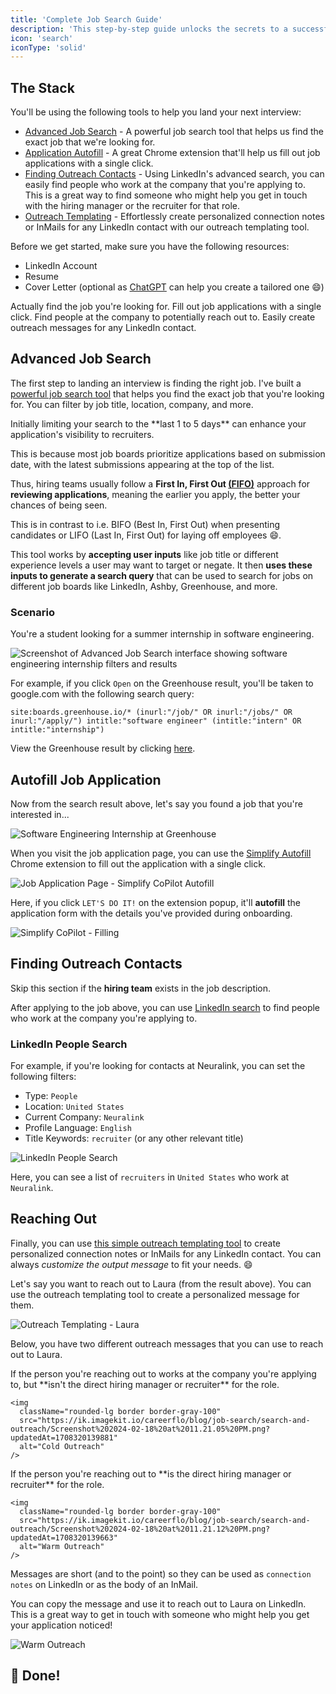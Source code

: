 ```yaml
---
title: 'Complete Job Search Guide'
description: 'This step-by-step guide unlocks the secrets to a successful job search, equipping you with the tools to land your next interview.'
icon: 'search'
iconType: 'solid'
---
```


## The Stack

You'll be using the following tools to help you land your next interview:

- [Advanced Job Search](https://www.careerflo.co) - A powerful job search tool that helps us find the exact job that we're looking for.
- [Application Autofill](https://chromewebstore.google.com/detail/simplify-copilot-autofill/pbanhockgagggenencehbnadejlgchfc) - A great Chrome extension that'll help us fill out job applications with a single click.
- [Finding Outreach Contacts](https://www.linkedin.com/search/results/people/?currentCompany=%5B%2250076%22%5D&geoUrn=%5B%22103644278%22%5D&origin=GLOBAL_SEARCH_HEADER&profileLanguage=%5B%22en%22%5D&sid=2%2CH&titleFreeText=talent) - Using LinkedIn's advanced search, you can easily find people who work at the company that you're applying to. This is a great way to find someone who might help you get in touch with the hiring manager or the recruiter for that role.
- [Outreach Templating](https://www.careerflo.co/tailored-outreach) -
Effortlessly create personalized connection notes or InMails for any LinkedIn contact with our outreach templating tool.


<Info>
    <p>Before we get started, make sure you have the following resources:</p>
    <ul>
        <li>LinkedIn Account</li>
        <li>Resume</li>
        <li>Cover Letter (optional as <a target="_blank" rel="noopener noreferrer" href="https://chat.openai.com/">ChatGPT</a> can help you create a tailored one 😄)</li>
    </ul>
</Info>

<CardGroup cols={2}>
  <Card title="Advanced Job Search" icon="circle-1" href="#advanced-job-search">
    Actually find the job you're looking for.
  </Card>
  <Card title="Autofill Apps" icon="circle-2" href="#autofill-job-application">
    Fill out job applications with a single click.
  </Card>
  <Card title="Finding Contacts" icon="circle-3" href="#finding-outreach-contacts">
    Find people at the company to potentially reach out to.
  </Card>
  <Card title="Reaching Out" icon="circle-4" href="#reaching-out">
    Easily create outreach messages for any LinkedIn contact.
  </Card>
</CardGroup>

## Advanced Job Search

The first step to landing an interview is finding the right job.
I've built a [powerful job search tool](https://www.careerflo.co) that helps you find the exact job that you're looking for.
You can filter by job title, location, company, and more.

<Tip>
  Initially limiting your search to the **last 1 to 5 days** can enhance your application's visibility to recruiters.

  This is because most job boards prioritize applications based on submission date, with the latest submissions appearing at the top of the list.

  Thus, hiring teams usually follow a **First In, First Out [(FIFO)](https://youtu.be/1WwhfB3Rs14?si=eWBWaKzkFGW2AT7B&t=159)** approach for **reviewing applications**,
  meaning the earlier you apply, the better your chances of being seen.

  This is in contrast to i.e. BIFO (Best In, First Out) when presenting candidates or LIFO (Last In, First Out) for laying off employees 😄.
</Tip>

This tool works by **accepting user inputs** like job title or different experience levels a user may want to target or negate.
It then **uses these inputs to generate a search query** that can be used to search for jobs on different job boards like LinkedIn, Ashby, Greenhouse, and more.

### Scenario
You're a student looking for a summer internship in software engineering.

<img
  className="rounded-lg border border-gray-100"
  src="https://ik.imagekit.io/careerflo/blog/job-search/search-and-outreach/Screenshot%202024-02-18%20at%209.22.34%20PM.png?updatedAt=1708313519670"
  alt="Screenshot of Advanced Job Search interface showing software engineering internship filters and results"
/>

For example, if you click `Open` on the Greenhouse result, you'll be taken to google.com with the following search query:

```
site:boards.greenhouse.io/* (inurl:"/job/" OR inurl:"/jobs/" OR inurl:"/apply/") intitle:"software engineer" (intitle:"intern" OR intitle:"internship")
```

View the Greenhouse result by clicking [here](https://www.google.com/search?q=site%3Aboards.greenhouse.io%2F*%20(inurl%3A%22%2Fjob%2F%22%20OR%20inurl%3A%22%2Fjobs%2F%22%20OR%20inurl%3A%22%2Fapply%2F%22)%20intitle%3A%22software%20engineer%22%20(intitle%3A%22intern%22%20OR%20intitle%3A%22internship%22)).

## Autofill Job Application

Now from the search result above, let's say you found a job that you're interested in...

<img
  className="rounded-lg border border-gray-100"
  src="https://ik.imagekit.io/careerflo/blog/job-search/search-and-outreach/Screenshot%202024-02-18%20at%209.44.54%20PM.png?updatedAt=1708314368593"
  alt="Software Engineering Internship at Greenhouse"
/>

When you visit the job application page, you can use the [Simplify Autofill](https://chromewebstore.google.com/detail/simplify-copilot-autofill/pbanhockgagggenencehbnadejlgchfc) Chrome extension to fill out the application with a single click.

<img
  className="rounded-lg border border-gray-100"
  src="https://ik.imagekit.io/careerflo/blog/job-search/search-and-outreach/Screenshot%202024-02-18%20at%2010.33.35%20PM.png?updatedAt=1708317297795"
  alt="Job Application Page - Simplify CoPilot Autofill"
/>

Here, if you click `LET'S DO IT!` on the extension popup, it'll **autofill** the application form with the details you've provided during onboarding.

<img
  className="rounded-lg border border-gray-100"
  src="https://ik.imagekit.io/careerflo/blog/job-search/search-and-outreach/Screenshot%202024-02-18%20at%2010.38.22%20PM.png?updatedAt=1708317622167"
  alt="Simplify CoPilot - Filling"
/>

## Finding Outreach Contacts

<Warning>Skip this section if the **hiring team** exists in the job description.</Warning>

After applying to the job above, you can use [LinkedIn search](https://www.linkedin.com/search/results/people/) to find people who work at the company you're applying to.

### LinkedIn People Search

For example, if you're looking for contacts at Neuralink, you can set the following filters:
- Type: `People`
- Location: `United States`
- Current Company: `Neuralink`
- Profile Language: `English`
- Title Keywords: `recruiter` (or any other relevant title)

<img
  className="rounded-lg border border-gray-100"
  src="https://ik.imagekit.io/careerflo/blog/job-search/search-and-outreach/Screenshot%202024-02-18%20at%2011.02.23%20PM.png?updatedAt=1708319072983"
  alt="LinkedIn People Search"
/>

Here, you can see a list of `recruiters` in `United States` who work at `Neuralink`.

## Reaching Out

Finally, you can use [this simple outreach templating tool](https://www.careerflo.co/tailored-outreach) to create personalized connection notes or InMails for any LinkedIn contact.
You can always _customize the output message_ to fit your needs. 😄

Let's say you want to reach out to Laura (from the result above). You can use the outreach templating tool to create a personalized message for them.

<img
  className="rounded-lg border border-gray-100"
  src="https://ik.imagekit.io/careerflo/blog/job-search/search-and-outreach/Screenshot%202024-02-18%20at%2011.20.59%20PM.png?updatedAt=1708320139890"
  alt="Outreach Templating - Laura"
/>

Below, you have two different outreach messages that you can use to reach out to Laura.

<Tabs>
  <Tab title="Cold Outreach">
    If the person you're reaching out to works at the company you're applying to, but **isn't the direct hiring manager or recruiter** for the role.

    <img
      className="rounded-lg border border-gray-100"
      src="https://ik.imagekit.io/careerflo/blog/job-search/search-and-outreach/Screenshot%202024-02-18%20at%2011.21.05%20PM.png?updatedAt=1708320139881"
      alt="Cold Outreach"
    />
  </Tab>
  <Tab title="Warm Outreach">
    If the person you're reaching out to **is the direct hiring manager or recruiter** for the role.

    <img
      className="rounded-lg border border-gray-100"
      src="https://ik.imagekit.io/careerflo/blog/job-search/search-and-outreach/Screenshot%202024-02-18%20at%2011.21.12%20PM.png?updatedAt=1708320139663"
      alt="Warm Outreach"
    />
  </Tab>
</Tabs>

<Note>Messages are short (and to the point) so they can be used as `connection notes` on LinkedIn or as the body of an InMail.</Note>

You can copy the message and use it to reach out to Laura on LinkedIn. This is a great way to get in touch with someone who might help you get your application noticed!

<img
  className="rounded-lg border border-gray-100"
  src="https://ik.imagekit.io/careerflo/blog/job-search/search-and-outreach/Screenshot%202024-02-18%20at%2011.33.38%20PM.png?updatedAt=1708320917779"
  alt="Warm Outreach"
/>

## 🎉 Done!